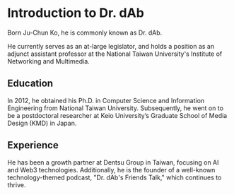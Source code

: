 # Introduction to Dr. dAb

Born Ju-Chun Ko, he is commonly known as Dr. dAb.

He currently serves as an at-large legislator, and holds a position as an adjunct assistant professor at the National Taiwan University's Institute of Networking and Multimedia.

## Education

In 2012, he obtained his Ph.D. in Computer Science and Information Engineering from National Taiwan University. Subsequently, he went on to be a postdoctoral researcher at Keio University’s Graduate School of Media Design (KMD) in Japan.

## Experience

He has been a growth partner at Dentsu Group in Taiwan, focusing on AI and Web3 technologies. Additionally, he is the founder of a well-known technology-themed podcast, "Dr. dAb's Friends Talk," which continues to thrive.
